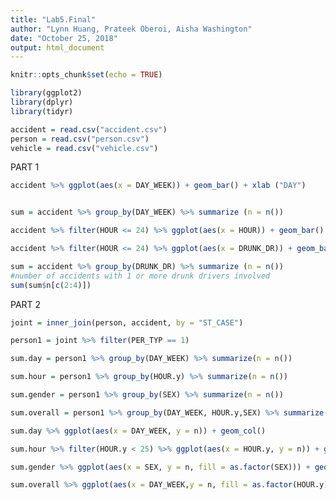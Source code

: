 ```yaml
---
title: "Lab5.Final"
author: "Lynn Huang, Prateek Oberoi, Aisha Washington"
date: "October 25, 2018"
output: html_document
---
```


```r
knitr::opts_chunk$set(echo = TRUE)
```

```r
library(ggplot2)
library(dplyr)
library(tidyr)

accident = read.csv("accident.csv")
person = read.csv("person.csv")
vehicle = read.csv("vehicle.csv")
```

PART 1

```r
accident %>% ggplot(aes(x = DAY_WEEK)) + geom_bar() + xlab ("DAY")


sum = accident %>% group_by(DAY_WEEK) %>% summarize (n = n())
```

```r
accident %>% filter(HOUR <= 24) %>% ggplot(aes(x = HOUR)) + geom_bar() 
```

```r
accident %>% filter(HOUR <= 24) %>% ggplot(aes(x = DRUNK_DR)) + geom_bar() 

sum = accident %>% group_by(DRUNK_DR) %>% summarize (n = n())
#number of accidents with 1 or more drunk drivers involved
sum(sum$n[c(2:4)])
```

PART 2 

```r
joint = inner_join(person, accident, by = "ST_CASE")

person1 = joint %>% filter(PER_TYP == 1)
```

```r
sum.day = person1 %>% group_by(DAY_WEEK) %>% summarize(n = n())

sum.hour = person1 %>% group_by(HOUR.y) %>% summarize(n = n())

sum.gender = person1 %>% group_by(SEX) %>% summarize(n = n())

sum.overall = person1 %>% group_by(DAY_WEEK, HOUR.y,SEX) %>% summarize(n = n())
```

```r
sum.day %>% ggplot(aes(x = DAY_WEEK, y = n)) + geom_col()
```

```r
sum.hour %>% filter(HOUR.y < 25) %>% ggplot(aes(x = HOUR.y, y = n)) + geom_col()
```

```r
sum.gender %>% ggplot(aes(x = SEX, y = n, fill = as.factor(SEX))) + geom_col() + ylab("COUNT") 
```

```r
sum.overall %>% ggplot(aes(x = DAY_WEEK,y = n, fill = as.factor(HOUR.y))) + geom_col() + facet_wrap(~SEX)
```